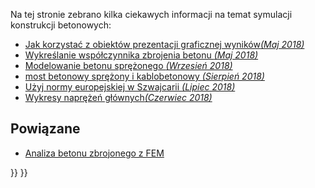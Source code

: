 <languages/>

Na tej stronie zebrano kilka ciekawych informacji na temat symulacji konstrukcji betonowych:

* [https://forum.freecad.org/viewtopic.php?f=18&t=28635 Jak korzystać z obiektów prezentacji graficznej wyników''(Maj 2018)'']
* [https://forum.freecad.org/viewtopic.php?f=18&t=28821 Wykreślanie współczynnika zbrojenia betonu ''(Maj 2018)'']
* [https://forum.freecad.org/viewtopic.php?f=18&t=30697 Modelowanie betonu sprężonego ''(Wrzesień 2018)'']
* [https://forum.freecad.org/viewtopic.php?f=18&t=30286 most betonowy sprężony i kablobetonowy ''(Sierpień 2018)'']
* [https://forum.freecad.org/viewtopic.php?f=18&t=29930 Użyj normy europejskiej w Szwajcarii ''(Lipiec 2018)'']
* [https://forum.freecad.org/viewtopic.php?f=18&t=29381 Wykresy naprężeń głównych''(Czerwiec 2018)'']

<span id="Related"></span>
==Powiązane==

* [[Analysis_of_reinforced_concrete_with_FEM/pl|Analiza betonu zbrojonego z FEM]]


{{FEM Tools navi{{#translation:}}}}
{{Userdocnavi{{#translation:}}}}
